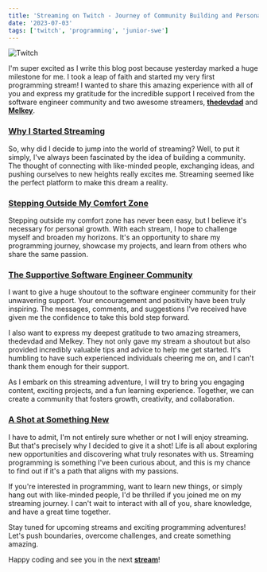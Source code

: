```yaml
---
title: 'Streaming on Twitch - Journey of Community Building and Personal Growth'
date: '2023-07-03'
tags: ['twitch', 'programming', 'junior-swe']
---
```


![Twitch](/images/Twitch.jpeg)

I'm super excited as I write this blog post because yesterday marked a huge milestone for me. I took a leap of faith and started my very first programming stream! I wanted to share this amazing experience with all of you and express my gratitude for the incredible support I received from the software engineer community and two awesome streamers, **[thedevdad](https://twitch.tv/thedevdad_)** and **[Melkey](https://twitch.tv/Melkey)**.

### <h3><u>**Why I Started Streaming**</u></h3>
So, why did I decide to jump into the world of streaming? Well, to put it simply, I've always been fascinated by the idea of building a community. The thought of connecting with like-minded people, exchanging ideas, and pushing ourselves to new heights really excites me. Streaming seemed like the perfect platform to make this dream a reality.

### <h3><u>**Stepping Outside My Comfort Zone**</u></h3>
Stepping outside my comfort zone has never been easy, but I believe it's necessary for personal growth. With each stream, I hope to challenge myself and broaden my horizons. It's an opportunity to share my programming journey, showcase my projects, and learn from others who share the same passion.

### <h3><u>**The Supportive Software Engineer Community**</u></h3>
I want to give a huge shoutout to the software engineer community for their unwavering support. Your encouragement and positivity have been truly inspiring. The messages, comments, and suggestions I've received have given me the confidence to take this bold step forward.

I also want to express my deepest gratitude to two amazing streamers, thedevdad and Melkey. They not only gave my stream a shoutout but also provided incredibly valuable tips and advice to help me get started. It's humbling to have such experienced individuals cheering me on, and I can't thank them enough for their support.

As I embark on this streaming adventure, I will try to bring you engaging content, exciting projects, and a fun learning experience. Together, we can create a community that fosters growth, creativity, and collaboration.

### <h3><u>**A Shot at Something New**</u></h3>
I have to admit, I'm not entirely sure whether or not I will enjoy streaming. But that's precisely why I decided to give it a shot! Life is all about exploring new opportunities and discovering what truly resonates with us. Streaming programming is something I've been curious about, and this is my chance to find out if it's a path that aligns with my passions.

If you're interested in programming, want to learn new things, or simply hang out with like-minded people, I'd be thrilled if you joined me on my streaming journey. I can't wait to interact with all of you, share knowledge, and have a great time together.

Stay tuned for upcoming streams and exciting programming adventures! Let's push boundaries, overcome challenges, and create something amazing.

Happy coding and see you in the next **[stream](https://twitch.tv/elijahkx)**!
